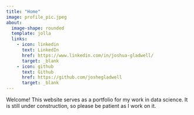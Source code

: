 ```yaml
---
title: "Home"
image: profile_pic.jpeg
about:
  image-shape: rounded
  template: jolla
  links:
    - icon: linkedin
      text: LinkedIn
      href: https://www.linkedin.com/in/joshua-gladwell/
      target: _blank
    - icon: github
      text: Github
      href: https://github.com/joshegladwell
      target: _blank
---
```


Welcome! This website serves as a portfolio for my work in data science. It is still under construction, so please be patient as I work on it.
